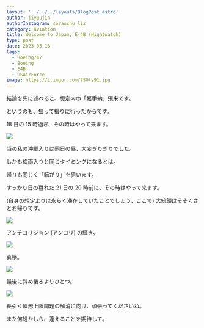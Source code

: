 ```yaml
---
layout: '../../../layouts/BlogPost.astro'
author: jiyuujin
authorInstagram: soranchu_liz
category: aviation
title: Welcome to Japan, E-4B (Nightwatch)
type: post
date: 2023-05-18
tags:
  - Boeing747
  - Boeing
  - E4B
  - USAirForce
image: https://i.imgur.com/7SOfs91.jpg
---
```


結論を先に述べると、想定内の「嘉手納」飛来です。

というのも、狙って撮りに行ったからです。

18 日の 15 時過ぎ、その時はやって来ます。

![](/assets/img/20230518/74-0787_1.JPG)

当の私の沖縄入りは同日の昼、大変ぎりぎりでした。

しかも梅雨入りと同じタイミングになるとは。

<Twitter url="https://x.com/wni_jp/status/1659016248569790464" />

帰りも同じく「転がり」を狙います。

すっかり日の暮れた 21 日の 20 時前に、その時はやって来ます。

(自身の想定よりは永らく滞在していたことでしょう、ここで) 大統領はそそくさとお帰りです。

![](/assets/img/20230518/74-0787_2.JPG)

アンチコリジョン (アンコリ) の輝き。

![](/assets/img/20230518.74-0787_3.JPG)

真横。

![](/assets/img/20230518/74-0787_4.JPG)

最後に斜め後ろよりひとつ。

![](/assets/img/20230518/74-0787_5.JPG)

長引く債務上限問題の解消に向け、頑張ってくださいね。

また何処かしら、逢えることを期待して。
